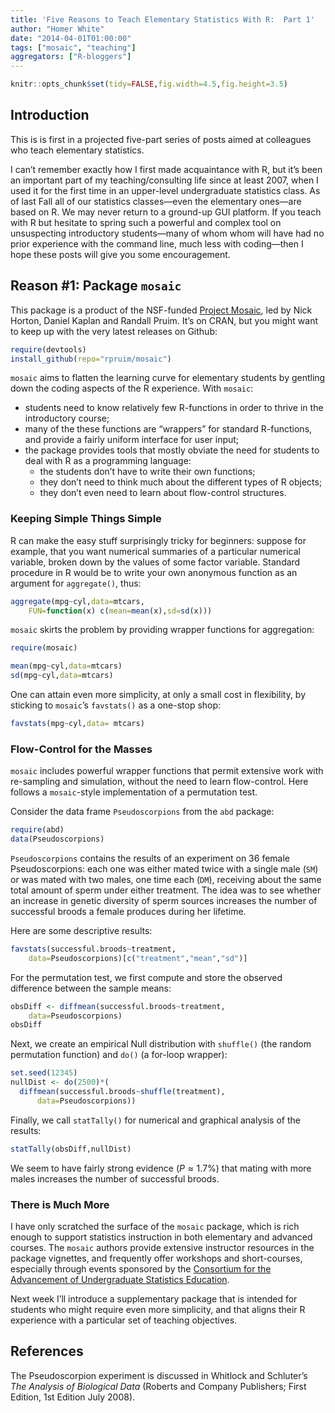 ```yaml
---
title: 'Five Reasons to Teach Elementary Statistics With R:  Part 1'
author: "Homer White"
date: "2014-04-01T01:00:00"
tags: ["mosaic", "teaching"]
aggregators: ["R-bloggers"]
---
```



```r
knitr::opts_chunk$set(tidy=FALSE,fig.width=4.5,fig.height=3.5)
```

## Introduction



This is is first in a projected five-part series of posts aimed at colleagues who teach elementary statistics.

I can't remember exactly how I first made acquaintance with R, but it's been an important part of my teaching/consulting life since at least 2007, when I used it for the first time in an upper-level undergraduate statistics class.  As of last Fall all of our statistics classes---even the elementary ones---are based on R.  We may never return to a ground-up GUI platform.  If you teach with R but hesitate to spring such a powerful and complex tool on unsuspecting introductory students---many of whom whom will have had no prior experience with the command line, much less with coding---then I hope these posts will give you some encouragement.

## Reason #1:  Package `mosaic`

This package is a product of the NSF-funded [Project Mosaic](http://mosaic-web.org/), led by Nick Horton, Daniel Kaplan and Randall Pruim.  It's on CRAN, but you might want to keep up with the very latest releases on Github:

```r
require(devtools)
install_github(repo="rpruim/mosaic")
```

`mosaic` aims to flatten the learning curve for elementary students by gentling down the coding aspects of the R experience.  With `mosaic`:

* students need to know relatively few R-functions in order to thrive in the introductory course;
* many of the these functions are "wrappers" for standard R-functions, and provide a fairly uniform interface for user input;
* the package provides tools that mostly obviate the need for students to deal with R as a programming language:
    * the students don't have to write their own functions;
    * they don't need to think much about the different types of R objects;
    * they don't even need to learn about flow-control structures.

### Keeping Simple Things Simple

R can make the easy stuff surprisingly tricky for beginners:  suppose for example, that you want numerical summaries of a particular numerical variable, broken down by the values of some factor variable.  Standard procedure in R would be to write your own anonymous function as an argument for `aggregate()`, thus:

```r
aggregate(mpg~cyl,data=mtcars,
    FUN=function(x) c(mean=mean(x),sd=sd(x)))
```

`mosaic` skirts the problem by providing wrapper functions for aggregation:

```r
require(mosaic)
```

```r
mean(mpg~cyl,data=mtcars)
sd(mpg~cyl,data=mtcars)
```

One can attain even more simplicity, at only a small cost in flexibility, by sticking to `mosaic`'s `favstats()` as a one-stop shop:

```r
favstats(mpg~cyl,data= mtcars)
```

### Flow-Control for the Masses

`mosaic` includes powerful wrapper functions that permit extensive work with re-sampling and simulation, without the need to learn flow-control.  Here follows a `mosaic`-style implementation of a permutation test.

Consider the data frame `Pseudoscorpions` from the `abd` package:

```r
require(abd)
data(Pseudoscorpions)
```

`Pseudoscorpions` contains the results of an experiment on 36 female Pseudoscorpions:  each one was either mated twice with a single male (`SM`) or was mated with two males, one time each (`DM`), receiving about the same total amount of sperm under either treatment.  The idea was to see whether an increase in genetic diversity of sperm sources increases the number of successful broods a female produces during her lifetime.

Here are some descriptive results:

```r
favstats(successful.broods~treatment,
    data=Pseudoscorpions)[c("treatment","mean","sd")]
```

For the permutation test, we first compute and store the observed difference between the sample means:

```r
obsDiff <- diffmean(successful.broods~treatment,
    data=Pseudoscorpions)
obsDiff
```

Next, we create an empirical Null distribution with `shuffle()` (the random permutation function) and `do()` (a for-loop wrapper):

```r
set.seed(12345)
nullDist <- do(2500)*(
  diffmean(successful.broods~shuffle(treatment),
      data=Pseudoscorpions))
```

Finally, we call `statTally()` for numerical and graphical analysis of the results:

```r
statTally(obsDiff,nullDist)
```


We seem to have fairly strong evidence ($P \approx 1.7\%$) that mating with more males increases the number of successful broods.

### There is Much More

I have only scratched the surface of the `mosaic` package, which is rich enough to support statistics instruction in both elementary and advanced courses.  The `mosaic` authors provide extensive instructor resources in the package vignettes, and frequently offer workshops and short-courses, especially through events sponsored by the [Consortium for the Advancement of Undergraduate Statistics Education](https://www.causeweb.org/).

Next week I'll introduce a supplementary package that is intended for students who might require even more simplicity, and that aligns their R experience with a particular set of teaching objectives.

## References

The Pseudoscorpion experiment is discussed in Whitlock and Schluter's *The Analysis of Biological Data* (Roberts and Company Publishers; First Edition, 1st Edition July 2008).
